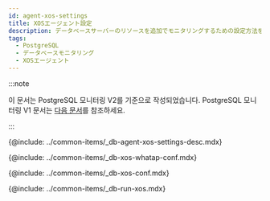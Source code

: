 ```yaml
---
id: agent-xos-settings
title: XOSエージェント設定
description: データベースサーバーのリソースを追加でモニタリングするための設定方法を提供します。
tags:
  - PostgreSQL
  - データベースモニタリング
  - XOSエージェント
---
```


:::note

이 문서는 PostgreSQL 모니터링 V2를 기준으로 작성되었습니다. PostgreSQL 모니터링 V1 문서는 [다음 문서](../postgresql-v1/agent-xos-settings)를 참조하세요.

:::

{@include: ../common-items/_db-agent-xos-settings-desc.mdx}

{@include: ../common-items/_db-xos-whatap-conf.mdx}

{@include: ../common-items/_db-xos-conf.mdx} 

{@include: ../common-items/_db-run-xos.mdx}  
